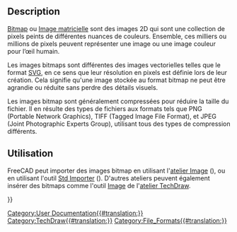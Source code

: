 <languages/>

== Description ==

[https://fr.wikipedia.org/wiki/Bitmap Bitmap] ou [https://fr.wikipedia.org/wiki/Image_matricielle Image matricielle] sont des images 2D qui sont une collection de pixels peints de différentes nuances de couleurs. Ensemble, ces milliers ou millions de pixels peuvent représenter une image ou une image couleur pour l’œil humain.

Les images bitmaps sont différentes des images vectorielles telles que le format [[SVG/fr|SVG]], en ce sens que leur résolution en pixels est définie lors de leur création. Cela signifie qu'une image stockée au format bitmap ne peut être agrandie ou réduite sans perdre des détails visuels.

Les images bitmap sont généralement compressées pour réduire la taille du fichier. Il en résulte des types de fichiers aux formats tels que PNG (Portable Network Graphics), TIFF (Tagged Image File Format), et JPEG (Joint Photographic Experts Group), utilisant tous des types de compression différents.

<span id="Usage"></span>
== Utilisation ==

FreeCAD peut importer des images bitmap en utilisant l'[[Image_Workbench/fr|atelier Image]] ({{VersionMinus/fr|0.20}}), ou en utilisant l'outil [[Std_Import/fr|Std Importer]] ({{VersionPlus/fr|0.21}}). D'autres ateliers peuvent également insérer des bitmaps comme l'outil [[TechDraw_Image/fr|Image]] de l'[[TechDraw Workbench/fr|atelier TechDraw]].

{{Userdocnavi{{#translation:}}}}
[[Category:User Documentation{{#translation:}}]]
[[Category:TechDraw{{#translation:}}]]
[[Category:File_Formats{{#translation:}}]]